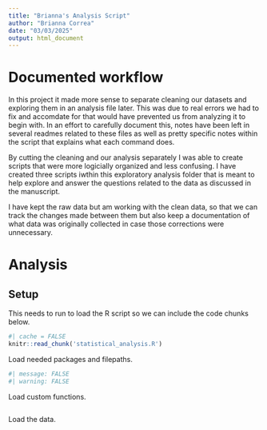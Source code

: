 ```yaml
---
title: "Brianna's Analysis Script"
author: "Brianna Correa"
date: "03/03/2025"
output: html_document
--- 
```


# Documented workflow

In this project it made more sense to separate cleaning our datasets and exploring them in an analysis file later. This was due to real errors we had to fix and accomdate for that would have prevented us from analyzing it to begin with. In an effort to carefully document this, notes have been left in several readmes related to these files as well as pretty specific notes within the script that explains what each command does.

By cutting the cleaning and our analysis separately I was able to create scripts that were more logicially organized and less confusing. I have created three scripts iwthin this exploratory analysis folder that is meant to help explore and answer the questions related to the data as discussed in the manuscript. 

I have kept the raw data but am working with the clean data, so that we can track the changes made between them but also keep a documentation of what data was originally collected in case those corrections were unnecessary.  

# Analysis 

## Setup

This needs to run to load the R script so we can include the code chunks below.

```r
#| cache = FALSE
knitr::read_chunk('statistical_analysis.R')
```

Load needed packages and filepaths.  

```r
#| message: FALSE
#| warning: FALSE
```

Load custom functions.

```r
```

Load the data.

```r
```






